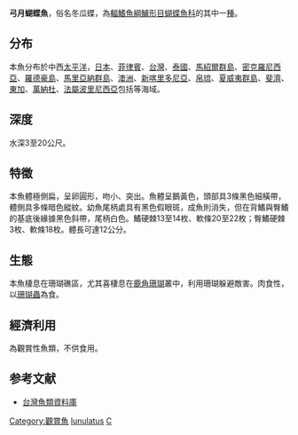 {{Speciesbox
| name = 弓月蝴蝶魚
| image = Bep chaetodon lunulatus.jpg
| image_width = 250px
| status = LC
| status_system = iucn3.1
| genus = Chaetodon
| species = lunulatus
| authority = Quoy & Gaimard, 1825
| synonyms = *''Chaetodon lunulatus''<br /><small>Quoy & Gaimard, 1824</small>
*''Pomacentrus lunula''<br /><small>Lacepède, 1802</small>
*''Tetragonoptrus biocellatus''<br /><small>Cuvier, 1831</small>
*''Tetragonoptrus lunula''<br /><small>Lacepède, 1802</small>
*''Chaetodon biocellatus''<br /><small>Cuvier, 1831</small>
}}
'''弓月蝴蝶魚'''，俗名冬瓜蝶，為[[輻鰭魚綱|輻鰭魚綱]][[鱸形目|鱸形目]][[蝴蝶魚科|蝴蝶魚科]]的其中一[[種|種]]。

==分布==
本魚分布於中西[[太平洋|太平洋]]，[[日本|日本]]、[[菲律賓|菲律賓]]、[[台灣|台灣]]、[[泰國|泰國]]、[[馬紹爾群島|馬紹爾群島]]、[[密克羅尼西亞|密克羅尼西亞]]、[[羅德豪島|羅德豪島]]、[[馬里亞納群島|馬里亞納群島]]、[[澳洲|澳洲]]、[[新喀里多尼亞|新喀里多尼亞]]、[[帛琉|帛琉]]、[[夏威夷群島|夏威夷群島]]、[[斐濟|斐濟]]、[[東加|東加]]、[[萬納杜|萬納杜]]、[[法屬波里尼西亞|法屬波里尼西亞]]包括等海域。

==深度==
水深3至20公尺。

==特徵==
本魚體極側扁，呈卵圓形，吻小、突出。魚體呈鵝黃色，頭部具3條黑色細橫帶，體側具多條暗色縱紋。幼魚尾柄處具有黑色假眼斑，成魚則消失，但在背鰭與臀鰭的基底後緣據黑色斜帶，尾柄白色。鰭硬棘13至14枚、軟條20至22枚；臀鰭硬棘3枚、軟條18枚。體長可達12公分。

==生態==
本魚棲息在珊瑚礁區，尤其喜棲息在[[鹿角珊瑚|鹿角珊瑚]]叢中，利用珊瑚躲避敵害。肉食性，以[[珊瑚蟲|珊瑚蟲]]為食。

==經濟利用==
為觀賞性魚類，不供食用。

==参考文献==
*[http://fishdb.sinica.edu.tw/ 台灣魚類資料庫] {{Wayback|url=http://fishdb.sinica.edu.tw/ |date=20160304193340 }}
{{Taxonbar|from=Q3393835}}

[[Category:觀賞魚|Category:觀賞魚]]
[[Category:蝴蝶魚屬|lunulatus]]
[[Category:1825年描述的鱼类|C]]